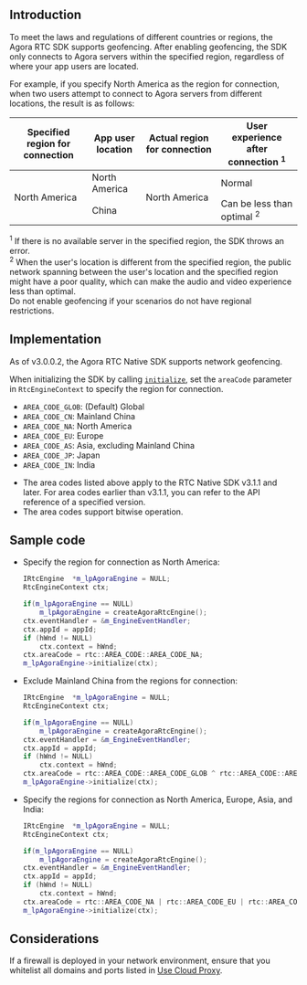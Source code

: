 <PlatformWrapper platform="windows">

## Introduction

To meet the laws and regulations of different countries or regions, the Agora RTC SDK supports geofencing. After enabling geofencing, the SDK only connects to Agora servers within the specified region, regardless of where your app users are located.

For example, if you specify North America as the region for connection, when two users attempt to connect to Agora servers from different locations, the result is as follows:

<table class="tg">
<thead>
  <tr>
    <th class="tg-ln2d">Specified region for connection</th>
    <th class="tg-ln2d">App user location</th>
    <th class="tg-ln2d">Actual region for connection </th>
		<th class="tg-ln2d">User experience after connection <sup>1</sup></th>
  </tr>
</thead>
<tbody>
  <tr>
    <td class="tg-6yr1" rowspan="2">North America</td>
    <td class="tg-6yr1">North America</td>
    <td class="tg-6yr1" rowspan="2">North America</td>
    <td class="tg-6yr1">Normal</td>
  </tr>
  <tr>
    <td class="tg-6yr1">China</td>
    <td class="tg-6yr1">Can be less than optimal <sup>2</sup></td>
  </tr>
</tbody>
</table>

<div class="alert info"> <sup>1</sup> If there is no available server in the specified region, the SDK throws an error.<br/><sup>2</sup> When the user's location is different from the specified region, the public network spanning between the user's location and the specified region might have a poor quality, which can make the audio and video experience less than optimal.</div>

<div class="alert note">Do not enable geofencing if your scenarios do not have regional restrictions.</div>

## Implementation

As of v3.0.0.2, the Agora RTC Native SDK supports network geofencing. 

When initializing the SDK by calling [`initialize`](./API%20Reference/cpp/classagora_1_1rtc_1_1_i_rtc_engine.html#ac71db65e66942e4e0a0550e95c16890f), set the `areaCode` parameter in `RtcEngineContext` to specify the region for connection.

- `AREA_CODE_GLOB`: (Default) Global
- `AREA_CODE_CN`: Mainland China
- `AREA_CODE_NA`: North America
- `AREA_CODE_EU`: Europe
- `AREA_CODE_AS`: Asia, excluding Mainland China
- `AREA_CODE_JP`: Japan
- `AREA_CODE_IN`: India

<div class="alert note"><ul><li>The area codes listed above apply to the RTC Native SDK v3.1.1 and later. For area codes earlier than v3.1.1, you can refer to the API reference of a specified version.</li><li>The area codes support bitwise operation.</li></ul></div>

## Sample code
- Specify the region for connection as North America:

  ```cpp
  IRtcEngine  *m_lpAgoraEngine = NULL;
  RtcEngineContext ctx;
  
  if(m_lpAgoraEngine == NULL)
      m_lpAgoraEngine = createAgoraRtcEngine();
  ctx.eventHandler = &m_EngineEventHandler;
  ctx.appId = appId;
  if (hWnd != NULL)
      ctx.context = hWnd;
  ctx.areaCode = rtc::AREA_CODE::AREA_CODE_NA;
  m_lpAgoraEngine->initialize(ctx);
  ```

- Exclude Mainland China from the regions for connection:

  ```cpp
  IRtcEngine  *m_lpAgoraEngine = NULL;
  RtcEngineContext ctx;
  
  if(m_lpAgoraEngine == NULL)
      m_lpAgoraEngine = createAgoraRtcEngine();
  ctx.eventHandler = &m_EngineEventHandler;
  ctx.appId = appId;
  if (hWnd != NULL)
      ctx.context = hWnd;
  ctx.areaCode = rtc::AREA_CODE::AREA_CODE_GLOB ^ rtc::AREA_CODE::AREA_CODE_CN;
  m_lpAgoraEngine->initialize(ctx);
  ```

- Specify the regions for connection as North America, Europe, Asia, and India:

  ```cpp
  IRtcEngine  *m_lpAgoraEngine = NULL;
  RtcEngineContext ctx;
  
  if(m_lpAgoraEngine == NULL)
      m_lpAgoraEngine = createAgoraRtcEngine();
  ctx.eventHandler = &m_EngineEventHandler;
  ctx.appId = appId;
  if (hWnd != NULL)
      ctx.context = hWnd;
  ctx.areaCode = rtc::AREA_CODE_NA | rtc::AREA_CODE_EU | rtc::AREA_CODE_AS | rtc::AREA_CODE_IN;
  m_lpAgoraEngine->initialize(ctx);
  ```

## Considerations

If a firewall is deployed in your network environment, ensure that you whitelist all domains and ports listed in [Use Cloud Proxy](cloudproxy_native).

</PlatformWrapper>